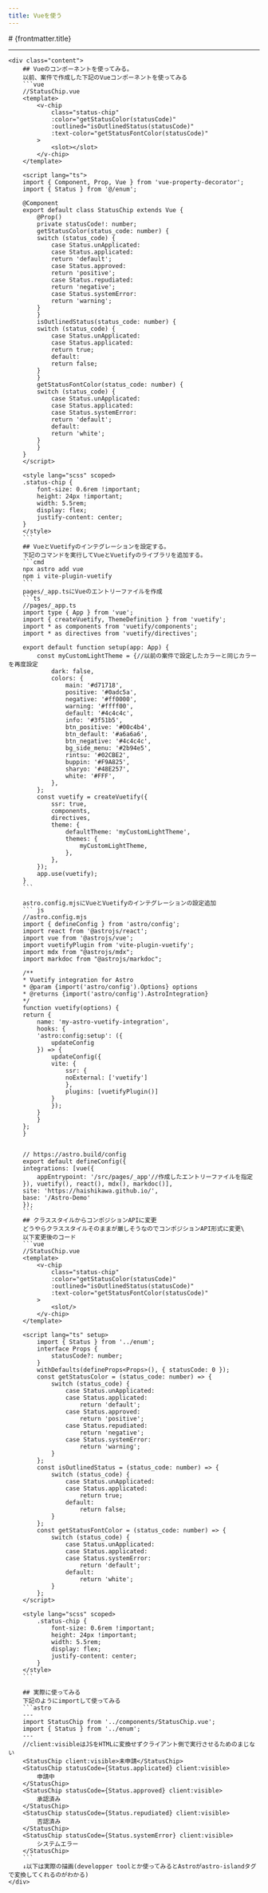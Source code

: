 ```yaml
---
title: Vueを使う
---
```


<div class="padding-md w-md">
# {frontmatter.title}

---
    <div class="content">
        ## Vueのコンポーネントを使ってみる。
        以前、案件で作成した下記のVueコンポーネントを使ってみる
        ```vue
        //StatusChip.vue
        <template>
            <v-chip
                class="status-chip"
                :color="getStatusColor(statusCode)"
                :outlined="isOutlinedStatus(statusCode)"
                :text-color="getStatusFontColor(statusCode)"
            >
                <slot></slot>
            </v-chip>
        </template>

        <script lang="ts">
        import { Component, Prop, Vue } from 'vue-property-decorator';
        import { Status } from '@/enum';

        @Component
        export default class StatusChip extends Vue {
            @Prop()
            private statusCode!: number;
            getStatusColor(status_code: number) {
            switch (status_code) {
                case Status.unApplicated:
                case Status.applicated:
                return 'default';
                case Status.approved:
                return 'positive';
                case Status.repudiated:
                return 'negative';
                case Status.systemError:
                return 'warning';
            }
            }
            isOutlinedStatus(status_code: number) {
            switch (status_code) {
                case Status.unApplicated:
                case Status.applicated:
                return true;
                default:
                return false;
            }
            }
            getStatusFontColor(status_code: number) {
            switch (status_code) {
                case Status.unApplicated:
                case Status.applicated:
                case Status.systemError:
                return 'default';
                default:
                return 'white';
            }
            }
        }
        </script>

        <style lang="scss" scoped>
        .status-chip {
            font-size: 0.6rem !important;
            height: 24px !important;
            width: 5.5rem;
            display: flex;
            justify-content: center;
        }
        </style>
        ```
        ## VueとVuetifyのインテグレーションを設定する。
        下記のコマンドを実行してVueとVuetifyのライブラリを追加する。
        ```cmd
        npx astro add vue
        npm i vite-plugin-vuetify
        ```
        pages/_app.tsにVueのエントリーファイルを作成
        ```ts
        //pages/_app.ts
        import type { App } from 'vue';
        import { createVuetify, ThemeDefinition } from 'vuetify';
        import * as components from 'vuetify/components';
        import * as directives from 'vuetify/directives';

        export default function setup(app: App) {
            const myCustomLightTheme = {//以前の案件で設定したカラーと同じカラーを再度設定
                dark: false,
                colors: {
                    main: '#d71718',
                    positive: '#0adc5a',
                    negative: '#ff0000',
                    warning: '#ffff00',
                    default: '#4c4c4c',
                    info: '#3f51b5',
                    btn_positive: '#00c4b4',
                    btn_default: '#a6a6a6',
                    btn_negative: '#4c4c4c',
                    bg_side_menu: '#2b94e5',
                    rintsu: '#02CBE2',
                    buppin: '#F9A825',
                    sharyo: '#48E257',
                    white: '#FFF',
                },
            };
            const vuetify = createVuetify({
                ssr: true,
                components,
                directives,
                theme: {
                    defaultTheme: 'myCustomLightTheme',
                    themes: {
                        myCustomLightTheme,
                    },
                },
            });
            app.use(vuetify);
        }
        ```

        astro.config.mjsにVueとVuetifyのインテグレーションの設定追加
        ``` js
        //astro.config.mjs
        import { defineConfig } from 'astro/config';
        import react from '@astrojs/react';
        import vue from '@astrojs/vue';
        import vuetifyPlugin from 'vite-plugin-vuetify';
        import mdx from "@astrojs/mdx";
        import markdoc from "@astrojs/markdoc";

        /**
        * Vuetify integration for Astro
        * @param {import('astro/config').Options} options
        * @returns {import('astro/config').AstroIntegration}
        */
        function vuetify(options) {
        return {
            name: 'my-astro-vuetify-integration',
            hooks: {
            'astro:config:setup': ({
                updateConfig
            }) => {
                updateConfig({
                vite: {
                    ssr: {
                    noExternal: ['vuetify']
                    },
                    plugins: [vuetifyPlugin()]
                }
                });
            }
            }
        };
        }


        // https://astro.build/config
        export default defineConfig({
        integrations: [vue({
            appEntrypoint: '/src/pages/_app'//作成したエントリーファイルを指定
        }), vuetify(), react(), mdx(), markdoc()],
        site: 'https://haishikawa.github.io/',
        base: '/Astro-Demo'
        });
        ```
        ## クラススタイルからコンポジションAPIに変更
        どうやらクラススタイルそのままが厳しそうなのでコンポジションAPI形式に変更\
        以下変更後のコード
        ```vue
        //StatusChip.vue
        <template>
            <v-chip
                class="status-chip"
                :color="getStatusColor(statusCode)"
                :outlined="isOutlinedStatus(statusCode)"
                :text-color="getStatusFontColor(statusCode)"
            >
                <slot/>
            </v-chip>
        </template>

        <script lang="ts" setup>
            import { Status } from '../enum';
            interface Props {
                statusCode?: number;
            }
            withDefaults(defineProps<Props>(), { statusCode: 0 });
            const getStatusColor = (status_code: number) => {
                switch (status_code) {
                    case Status.unApplicated:
                    case Status.applicated:
                        return 'default';
                    case Status.approved:
                        return 'positive';
                    case Status.repudiated:
                        return 'negative';
                    case Status.systemError:
                        return 'warning';
                }
            };
            const isOutlinedStatus = (status_code: number) => {
                switch (status_code) {
                    case Status.unApplicated:
                    case Status.applicated:
                        return true;
                    default:
                        return false;
                }
            };
            const getStatusFontColor = (status_code: number) => {
                switch (status_code) {
                    case Status.unApplicated:
                    case Status.applicated:
                    case Status.systemError:
                        return 'default';
                    default:
                        return 'white';
                }
            };
        </script>

        <style lang="scss" scoped>
            .status-chip {
                font-size: 0.6rem !important;
                height: 24px !important;
                width: 5.5rem;
                display: flex;
                justify-content: center;
            }
        </style>
        ```

        ## 実際に使ってみる
        下記のようにimportして使ってみる
        ```astro
        ---
        import StatusChip from '../components/StatusChip.vue';
        import { Status } from '../enum';
        ---
        //client:visibleはJSをHTMLに変換せずクライアント側で実行させるためのまじない
        <StatusChip client:visible>未申請</StatusChip>
		<StatusChip statusCode={Status.applicated} client:visible>
			申請中
		</StatusChip>
		<StatusChip statusCode={Status.approved} client:visible>
			承認済み
		</StatusChip>
		<StatusChip statusCode={Status.repudiated} client:visible>
			否認済み
		</StatusChip>
		<StatusChip statusCode={Status.systemError} client:visible>
			システムエラー
		</StatusChip>
        ```
        ↓以下は実際の描画(developper toolとか使ってみるとAstroがastro-islandタグで変換してくれるのがわかる)
    </div>
</div>
